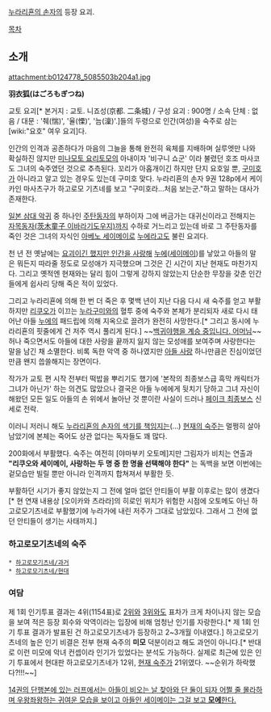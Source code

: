 [[누라리횬의 손자]]의 등장 요괴.
 
[[목차]]

== 소개 ==
attachment:b0124778_5085503b204a1.jpg

'''羽衣狐(はごろもぎつね)'''

교토 요괴[* 본거지 : 교토. 니죠성(京都. 二条城) / 구성 요괴 : 900명 / 소속 단체 : 없음 / 대문 : '췌(惴)', '율(慄)', '늠(澟)'.]들의 두령으로 인간(여성)을 숙주로 삼는 [wiki:"요호" 여우 요괴]다.

인간의 인격과 공존하다가 마음의 그늘을 통해 완전히 육체를 지배하며 실루엣만 나와 확실하진 않지만 [[미나모토 요리토모]]의 아내이자 '비구니 쇼군' 이라 불렸던 호조 마사코도 그녀의 숙주였던 것으로 추측된다. 꼬리가 아홉개이긴 하지만 단지 요호일 뿐, [[구미호]]가 아니라고 알고 있는 경우도 있는데 구미호 맞다. 누라리횬의 손자 9권 128p에서 케이카인 마사츠구가 하고로모 기츠네를 보고 "구미호라…처음 보는군."하고 말하는 대사가 존재한다.

[[일본삼대악귀|일본 삼대 악귀]] 중 하나인 [[주탄동자]]의 부하이자 그에 버금가는 대귀신이라고 전해지는 [[이바라키도지(누라리횬의 손자)|자목동자(茨木童子 이바라기도우지)]]까지 수하로 거느리고 있는데 바로 그 주탄동자를 죽인 것은 그녀의 자식인 [[아베노 세이메이]]로 [[누에(누라리횬의 손자)|누에]]라고도 불린 요괴다.

천 년 전 옛날에는 [[쿠즈노하|요괴이긴 했지만 인간을 사랑해]] [[누에(누라리횬의 손자)|누에]]([[아베노 세이메이|세이메이]])를 낳았고 아들의 말은 뭐든지 따라줄 정도로 모성애가 지극했으며 그것은 긴 시간이 지난 현재도 마찬가지다. 그리고 옛적엔 현재와는 달리 힘이 그렇게 강하지 않았는지 단순한 무장을 갖춘 인간들에게 쉽사리 당해 죽은 적이 있었다.

그리고 누라리횬에 의해 한 번 더 죽은 후 몇백 년이 지난 다음 다시 새 숙주를 얻고 부활하지만 [[누라 리쿠오|리쿠오]]가 이끄는 [[누라구미]]와의 혈투 중에 숙주와 본체가 분리되자 새로 다시 태어난 아들 [[누에(누라리횬의 손자)|누에]]의 패드립에 의해 지옥으로 끌려가 완전히 사망한다.[* 그리고 동시에 누라리횬의 핏줄에게 건 저주 역시 풀리게 된다.] ~~[[아서스 메네실|백귀야행을 계승 중입니다. 어머님]]~~ 허나 죽으면서도 아들에 대한 사랑을 끝까지 잃지 않는 모성애를 보여주며 사랑한다는 말을 남긴 채 소멸한다. 비록 독한 악역 중 하나였지만 [[딸내미바보|아들 사랑]] 하나만큼은 진심이었던 만큼 왠지 씁쓸해지는 장면이다.

작가가 교토 편 시작 전부터 떡밥을 뿌리기도 했기에 '본작의 최종보스급 흑막 캐릭터가 그녀가 아닌가' 하는 의견도 많았으나 결국은 아들 누에에게 뒷치기 당하고 그녀 자신이 해왔던 모든 일도 아들의 손 위에서 놀아난 것 뿐이란 사실이 드러나 [[페이크 최종보스]] 신세로 전락.

이러니 저러니 해도 [[뿌뿌뽕|누라리횬의 손자의 색기를 책임지는]](…) [[야마부키 오토메|현재의 숙주]]는 멀쩡히 살아남았기에 본체는 죽어도 상관 없다는 독자들도 꽤 많다.

200화에서 부활했다. 숙주는 여전히 [야마부키 오토메]지만 그림자가 비치는 연출과 '''"리쿠오와 세이메이, 사랑하는 두 명 중 한 명을 선택해야 한다"''' 는 독백을 보면 이번에는 겉모습만 빌릴 뿐만 아니라 인격까지 합쳐져서 부활한 듯.

부활하던 시기가 좋지 않았는지 그 전에 얼마 없던 안티들이 부활 이후로는 많이 생겼다[* 현 연재 내용상 [오이카와 츠라라]의 히로인 위치가 위험한 시점에 오토메도 아닌 하고로모기츠네로 부활했기에 누라가에 내린 저주가 그대로 남았있다. 그래서 그 전에 없던 안티들이 생기는 사태까지.]

=== 하고로모기츠네의 숙주 ===
 * [[하고로모기츠네/과거]]
 * [[하고로모기츠네/현대]]

=== 여담 ===
제 1회 인기투표 결과는 4위(1154표)로 [[누라리횬(누라리횬의 손자)|2위]]와 [[오이카와 츠라라|3위]]와도 표차가 크게 차이나지 않는 모습을 보여 적은 등장 회수와 악역이라는 입장에 비해 엄청난 인기를 자랑한다.[* 제 1회 인기 투표 결과가 발표된 건 하고로모기츠네가 등장하고 2~3개월 이내였다.] 하고로모기츠네의 높은 인기 비결은 전부 현재 숙주의 '''미모''' 덕분이라고 해도 과언이 아니다.[* 반대로 이런 미모에 악녀 컨셉이라 인기가 있었다는 분석도 가능하다. 실제로 최근에 있은 인기 투표에서 현대판 하고로모기츠네가 12위, [[야마부키 오토메|현재 숙주]]가 21위였다. ~~순위가 하락했다?!!!~~]

[http://rigvedawiki.net/r1/wiki.php/%ED%95%98%EA%B3%A0%EB%A1%9C%EB%AA%A8%EA%B8%B0%EC%B8%A0%EB%84%A4?action=download&value=39.jpg 14권의 단행본에 있는 러프에서는 아들이 비오는 날 찾아와 단 둘이 되자 어쩔 줄 몰라하며 우왕좌왕하는 귀여운 모습을 보이고 아들인 세이메이는 그걸 보고 '''모에'''한다.]
